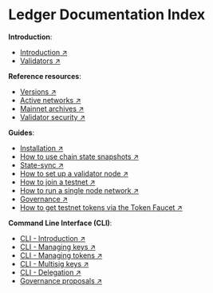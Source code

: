 # Ledger Documentation Index

**Introduction**:

- [Introduction ↗️](/concepts/fetch-network/ledger/intro)
- [Validators ↗️](/concepts/fetch-network/ledger/validators)

**Reference resources**:

- [Versions ↗️](/references/ledger/versions)
- [Active networks ↗️](/references/ledger/active-networks)
- [Mainnet archives ↗️](/references/ledger/mainnet-archive)
- [Validator security ↗️](/references/ledger/security)

**Guides**:

- [Installation ↗️](/guides/fetch-network/ledger/installation)
- [How to use chain state snapshots ↗️](/guides/fetch-network/ledger/snapshots)
- [State-sync ↗️](/guides/fetch-network/ledger/state-sync)
- [How to set up a validator node ↗️](/guides/fetch-network/ledger/setup-validator-node)
- [How to join a testnet ↗️](/guides/fetch-network/ledger/joining-testnet)
- [How to run a single node network ↗️](/guides/fetch-network/ledger/single-node-testnet)
- [Governance ↗️](/guides/fetch-network/ledger/governance)
- [How to get testnet tokens via the Token Faucet ↗️](/guides/fetch-network/ledger/faucet)

**Command Line Interface (CLI)**:

- [CLI - Introduction ↗️](/guides/fetch-network/ledger/cli/intro)
- [CLI - Managing keys ↗️](/guides/fetch-network/ledger/cli/keys)
- [CLI - Managing tokens ↗️](/guides/fetch-network/ledger/cli/tokens)
- [CLI - Multisig keys ↗️](/guides/fetch-network/ledger/cli/multisig-keys)
- [CLI - Delegation ↗️](/guides/fetch-network/ledger/cli/delegator)
- [Governance proposals ↗️](/guides/fetch-network/ledger/cli/tokens)
